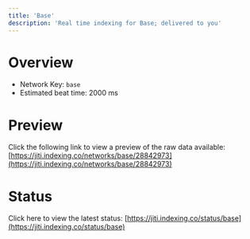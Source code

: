 ```yaml
---
title: 'Base'
description: 'Real time indexing for Base; delivered to you'
---
```


# Overview
- Network Key: `base`
- Estimated beat time: 2000 ms

# Preview
Click the following link to view a preview of the raw data available: [https://jiti.indexing.co/networks/base/28842973](https://jiti.indexing.co/networks/base/28842973)

# Status
Click here to view the latest status: [https://jiti.indexing.co/status/base](https://jiti.indexing.co/status/base)
